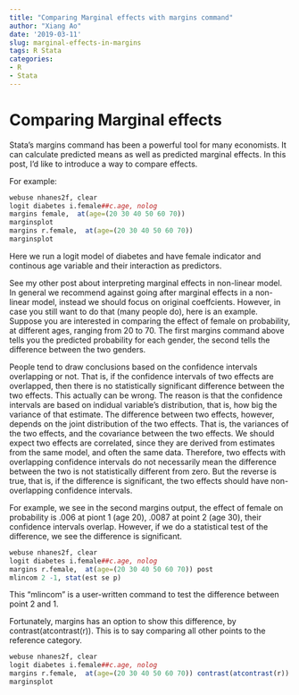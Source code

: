 ```yaml
---
title: "Comparing Marginal effects with margins command"
author: "Xiang Ao"
date: '2019-03-11'
slug: marginal-effects-in-margins
tags: R Stata
categories:
- R
- Stata
---
```


# Comparing Marginal effects 


Stata's margins command has been a powerful tool for many economists.  It can calculate predicted means as well as predicted marginal effects.  In this post, I'd like to introduce a way to compare effects.

For example:


```r
webuse nhanes2f, clear
logit diabetes i.female##c.age, nolog
margins female,  at(age=(20 30 40 50 60 70)) 
marginsplot
margins r.female,  at(age=(20 30 40 50 60 70)) 
marginsplot

```

Here we run a logit model of diabetes and have female indicator and continous age variable and their interaction as predictors.

See my other post about interpreting marginal effects in non-linear model.  In general we recommend against going after marginal effects in a non-linear model, instead we should focus on original coeffcients.  However, in case you still want to do that (many people do), here is an example.  Suppose you are interested in comparing the effect of female on probability, at different ages, ranging from 20 to 70.  The first margins command above tells you the predicted probability for each gender, the second tells the difference between the two genders.  

People tend to draw conclusions based on the confidence intervals overlapping or not.  That is, if the confidence intervals of two effects are overlapped, then there is no statistically significant difference between the two effects.  This actually can be wrong.  The reason is that the confidence intervals are based on indidual variable's distribution, that is, how big the variance of that estimate.  The difference between two effects, however, depends on the joint distribution of the two effects.  That is, the variances of the two effects, and the covariance between the two effects.  We should expect two effects are correlated, since they are derived from estimates from the same model, and often the same data.  Therefore, two effects with overlapping confidence intervals do not necessarily mean the difference between the two is not statistically different from zero.  But the reverse is true, that is, if the difference is significant, the two effects should have non-overlapping confidence intervals.

For example, we see in the second margins output, the effect of female on probability is .006 at piont 1 (age 20), .0087 at point 2 (age 30), their confidence intervals overlap.  However, if we do a statistical test of the difference, we see the difference is significant.

```r
webuse nhanes2f, clear
logit diabetes i.female##c.age, nolog
margins r.female,  at(age=(20 30 40 50 60 70)) post
mlincom 2 -1, stat(est se p)
```

This "mlincom" is a user-written command to test the difference between point 2 and 1.

Fortunately, margins has an option to show this difference, by contrast(atcontrast(r)).  This is to say comparing all other points to the reference category.

```r
webuse nhanes2f, clear
logit diabetes i.female##c.age, nolog
margins r.female,  at(age=(20 30 40 50 60 70)) contrast(atcontrast(r))
marginsplot
```
